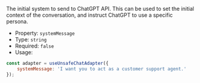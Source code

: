 The initial system to send to ChatGPT API. This can be used to set the initial context of the conversation, and
instruct ChatGPT to use a specific persona.

* Property: `systemMessage`
* Type: `string`
* Required: `false`
* Usage:

```js
const adapter = useUnsafeChatAdapter({
    systemMessage: 'I want you to act as a customer support agent.'
});
```
